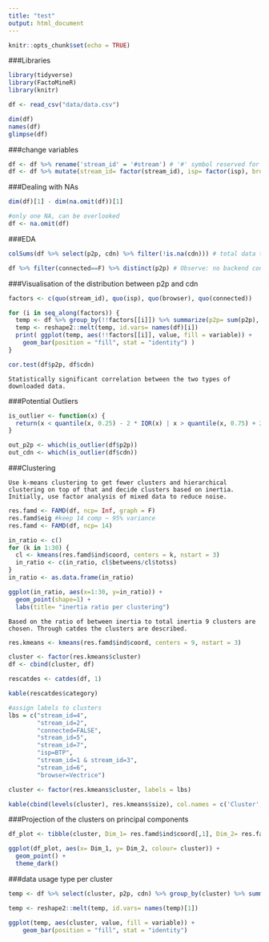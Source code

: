 ```yaml
---
title: "test"
output: html_document
---
```


```r
knitr::opts_chunk$set(echo = TRUE)
```

###Libraries
```r
library(tidyverse)
library(FactoMineR)
library(knitr)
```

```r
df <- read_csv("data/data.csv")
```

```r
dim(df)
names(df)
glimpse(df)
```

###change variables
```r
df <- df %>% rename('stream_id' = '#stream') # '#' symbol reserved for comments
df <- df %>% mutate(stream_id= factor(stream_id), isp= factor(isp), browser= factor(browser), connected= factor(connected)) #2 vars categorized
```

###Dealing with NAs
```r
dim(df)[1] - dim(na.omit(df))[1]

#only one NA, can be overlooked
df <- na.omit(df)
```

###EDA
```r
colSums(df %>% select(p2p, cdn) %>% filter(!is.na(cdn))) # total data transmitted

df %>% filter(connected==F) %>% distinct(p2p) # Observe: no backend connection <=> no p2p
```

###Visualisation of the distribution between p2p and cdn
```r
factors <- c(quo(stream_id), quo(isp), quo(browser), quo(connected))

for (i in seq_along(factors)) {
  temp <- df %>% group_by(!!factors[[i]]) %>% summarize(p2p= sum(p2p), cdn= sum(cdn))
  temp <- reshape2::melt(temp, id.vars= names(df)[i])
  print( ggplot(temp, aes(!!factors[[i]], value, fill = variable)) +
    geom_bar(position = "fill", stat = "identity") )
}

```



```r
cor.test(df$p2p, df$cdn)
```

    Statistically significant correlation between the two types of downloaded data.

###Potential Outliers    
```r
is_outlier <- function(x) {
  return(x < quantile(x, 0.25) - 2 * IQR(x) | x > quantile(x, 0.75) + 2 * IQR(x))
}

out_p2p <- which(is_outlier(df$p2p))
out_cdn <- which(is_outlier(df$cdn))
```

###Clustering
    
    Use k-means clustering to get fewer clusters and hierarchical clustering on top of that and decide clusters based on inertia.
    Initially, use factor analysis of mixed data to reduce noise.
    
```r

res.famd <- FAMD(df, ncp= Inf, graph = F)
res.famd$eig #keep 14 comp ~ 95% variance
res.famd <- FAMD(df, ncp= 14)

in_ratio <- c()
for (k in 1:30) {
  cl <- kmeans(res.famd$ind$coord, centers = k, nstart = 3)
  in_ratio <- c(in_ratio, cl$betweens/cl$totss)
}
in_ratio <- as.data.frame(in_ratio)

ggplot(in_ratio, aes(x=1:30, y=in_ratio)) + 
  geom_point(shape=1) +
  labs(title= "inertia ratio per clustering")
```


    Based on the ratio of between inertia to total inertia 9 clusters are chosen. Through catdes the clusters are described.
    
```r
res.kmeans <- kmeans(res.famd$ind$coord, centers = 9, nstart = 3)

cluster <- factor(res.kmeans$cluster)
df <- cbind(cluster, df)

rescatdes <- catdes(df, 1)

kable(rescatdes$category)
```


```r
#assign labels to clusters
lbs = c("stream_id=4", 
        "stream_id=2",
        "connected=FALSE",
        "stream_id=5",
        "stream_id=7",
        "isp=BTP",
        "stream_id=1 & stream_id=3",
        "stream_id=6",
        "browser=Vectrice")

cluster <- factor(res.kmeans$cluster, labels = lbs)

kable(cbind(levels(cluster), res.kmeans$size), col.names = c('Cluster', 'Size'))
```


###Projection of the clusters on principal components
```r
df_plot <- tibble(cluster, Dim_1= res.famd$ind$coord[,1], Dim_2= res.famd$ind$coord[,2])

ggplot(df_plot, aes(x= Dim_1, y= Dim_2, colour= cluster)) +
  geom_point() +
  theme_dark()
```

###data usage type per cluster
```r
temp <- df %>% select(cluster, p2p, cdn) %>% group_by(cluster) %>% summarize(p2p= mean(p2p), cdn= mean(cdn))

temp <- reshape2::melt(temp, id.vars= names(temp)[1])

ggplot(temp, aes(cluster, value, fill = variable)) +
    geom_bar(position = "fill", stat = "identity") 
```


